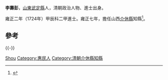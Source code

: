 '''李壽彭'''，[[山東|山東]][[武定縣|武定縣]]人，清朝政治人物、進士出身。

雍正二年（1724年）甲辰科二甲進士。雍正七年，擔任山西[[介休縣|介休縣]]知縣<ref>{{cite book|author1=政协介休市文史资料委员会|editor=政协介休市文史资料委员会|title=体文史资料 第5辑 清·嘉庆版介休县志专辑 上|date=1994年9月|publisher=政协介休市文史资料委员会|pages=152|accessdate=2016-05-27}}</ref>。

== 參考 ==
{{reflist}}
{{-}}
{{start box}}
{{s-off}}{{Succession box|[[李惠_(大興)|李惠]]|[[李識蒙|李識蒙]]|[[清朝|清朝]][[山西省|山西省]][[介休縣|介休縣]][[知縣|知縣]]|<small>雍正七年－乾隆元年（1729年－1736年）</small>}}
{{end box}}
{{清朝人物小作品}}
{{雍正二年甲辰科殿試金榜}}

{{Authority control}}
{{DEFAULTSORT:Li李}}
[[Category:李姓|Shou]]
[[Category:惠民人|Category:惠民人]]
[[Category:清朝介休縣知縣|Category:清朝介休縣知縣]]